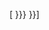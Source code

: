 [{{{1|{{{URL|}}} }}} {{{name|Google Street View上的{{PAGENAME}}}}}]<noinclude>
{{documentation}}
</noinclude>